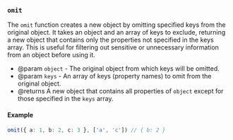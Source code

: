 ### `omit`

The `omit` function creates a new object by omitting specified keys from the
original object. It takes an object and an array of keys to exclude,
returning a new object that contains only the properties not specified in
the keys array. This is useful for filtering out sensitive or unnecessary
information from an object before using it.

- @param `object` - The original object from which keys will be omitted.
- @param `keys` - An array of keys (property names) to omit from the original
  object.
- @returns A new object that contains all properties of `object` except for
  those specified in the `keys` array.

#### Example

```ts
omit({ a: 1, b: 2, c: 3 }, ['a', 'c']) // { b: 2 }
```
